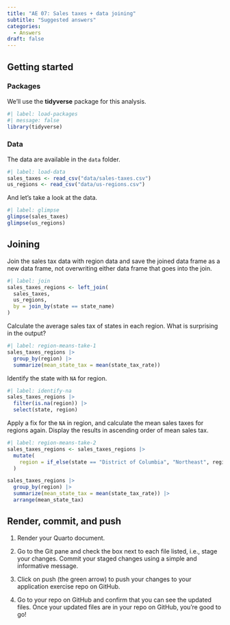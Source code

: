 ```yaml
---
title: "AE 07: Sales taxes + data joining"
subtitle: "Suggested answers"
categories: 
  - Answers
draft: false
---
```


## Getting started

### Packages

We'll use the **tidyverse** package for this analysis.

```r
#| label: load-packages
#| message: false
library(tidyverse)
```

### Data

The data are available in the `data` folder.

```r
#| label: load-data
sales_taxes <- read_csv("data/sales-taxes.csv")
us_regions <- read_csv("data/us-regions.csv")
```

And let's take a look at the data.

```r
#| label: glimpse
glimpse(sales_taxes)
glimpse(us_regions)
```

## Joining

Join the sales tax data with region data and save the joined data frame as a new data frame, not overwriting either data frame that goes into the join.

```r
#| label: join
sales_taxes_regions <- left_join(
  sales_taxes, 
  us_regions, 
  by = join_by(state == state_name)
)
```

Calculate the average sales tax of states in each region.
What is surprising in the output?

```r
#| label: region-means-take-1
sales_taxes_regions |>
  group_by(region) |>
  summarize(mean_state_tax = mean(state_tax_rate))
```

Identify the state with `NA` for region.

```r
#| label: identify-na
sales_taxes_regions |>
  filter(is.na(region)) |>
  select(state, region)
```

Apply a fix for the `NA` in region, and calculate the mean sales taxes for regions again.
Display the results in ascending order of mean sales tax.

```r
#| label: region-means-take-2
sales_taxes_regions <- sales_taxes_regions |>
  mutate(
    region = if_else(state == "District of Columbia", "Northeast", region)
  )

sales_taxes_regions |>
  group_by(region) |>
  summarize(mean_state_tax = mean(state_tax_rate)) |>
  arrange(mean_state_tax)
```

## Render, commit, and push

1.  Render your Quarto document.

2.  Go to the Git pane and check the box next to each file listed, i.e., stage your changes.
    Commit your staged changes using a simple and informative message.

3.  Click on push (the green arrow) to push your changes to your application exercise repo on GitHub.

4.  Go to your repo on GitHub and confirm that you can see the updated files.
    Once your updated files are in your repo on GitHub, you're good to go!
